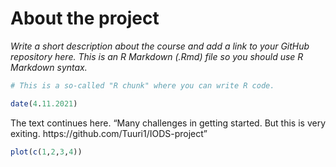 
# About the project

*Write a short description about the course and add a link to your GitHub repository here. This is an R Markdown (.Rmd) file so you should use R Markdown syntax.*

```r
# This is a so-called "R chunk" where you can write R code.

date(4.11.2021)

```
The text continues here.
"Many challenges in getting started. But this is very exiting. https://github.com/Tuuri1/IODS-project"

```r
plot(c(1,2,3,4))
```

